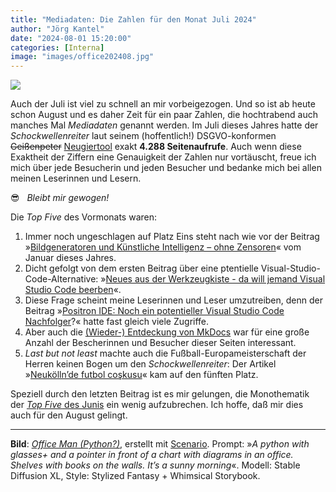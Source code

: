 ```yaml
---
title: "Mediadaten: Die Zahlen für den Monat Juli 2024"
author: "Jörg Kantel"
date: "2024-08-01 15:20:00"
categories: [Interna]
image: "images/office202408.jpg"
---
```


[![](images/office202408-b.jpg)](https://www.flickr.com/photos/schockwellenreiter/53828326895/)

Auch der Juli ist viel zu schnell an mir vorbeigezogen. Und so ist ab heute schon August und es daher Zeit für ein paar Zahlen, die hochtrabend auch manches Mal *Mediadaten* genannt werden. Im Juli dieses Jahres hatte der *Schockwellenreiter* laut seinem (hoffentlich!) DSGVO-konformen ~~Geißenpeter~~ [Neugiertool](https://www.goatcounter.com/) exakt **4.288 Seitenaufrufe**. Auch wenn diese Exaktheit der Ziffern eine Genauigkeit der Zahlen nur vortäuscht, freue ich mich über jede Besucherin und jeden Besucher und bedanke mich bei allen meinen Leserinnen und Lesern.

😎 &nbsp; *Bleibt mir gewogen!*

Die *Top Five* des Vormonats waren:

1. Immer noch ungeschlagen auf Platz Eins steht nach wie vor der Beitrag »[Bildgeneratoren und Künstliche Intelligenz – ohne Zensoren](https://kantel.github.io/posts/2024011002_ki_ohne_zensor/)« vom Januar dieses Jahres.
2. Dicht gefolgt von dem ersten Beitrag über eine ptentielle Visual-Studio-Code-Alternative: »[Neues aus der Werkzeugkiste - da will jemand Visual Studio Code beerben](https://kantel.github.io/posts/2024070701_litexl/)«.
3. Diese Frage scheint meine Leserinnen und Leser umzutreiben, denn der Beitrag »[Positron IDE: Noch ein potentieller Visual Studio Code Nachfolger](https://kantel.github.io/posts/2024071002_positron_ide/)?« hatte fast gleich viele Zugriffe.
4. Aber auch die [(Wieder-) Entdeckung von MkDocs](https://kantel.github.io/posts/2024070602_mkdocs_reloaded/) war für eine große Anzahl der Bescherinnen und Besucher dieser Seiten interessant.
5. *Last but not least* machte auch die Fußball-Europameisterschaft der Herren keinen Bogen um den *Schockwellenreiter*: Der Artikel »[Neukölln’de futbol coşkusu](https://kantel.github.io/posts/2024070601_futbol/)« kam auf den fünften Platz.

Speziell durch den letzten Beitrag ist es mir gelungen, die Monothematik der [*Top Five* des Junis](https://kantel.github.io/posts/2024070101_mediadaten_2024_06/) ein wenig aufzubrechen. Ich hoffe, daß mir dies auch für den August gelingt.

---

**Bild**: *[Office Man (Python?)](https://www.flickr.com/photos/schockwellenreiter/53828326895/)*, erstellt mit [Scenario](http://cognitiones.kantel-chaos-team.de/technikgeschichte/rechnerundnetze/scenario.html). Prompt: »*A python with glasses+ and a pointer in front of a chart with diagrams in an office. Shelves with books on the walls. It's a sunny morning*«. Modell: Stable Diffusion XL, Style: Stylized Fantasy + Whimsical Storybook.